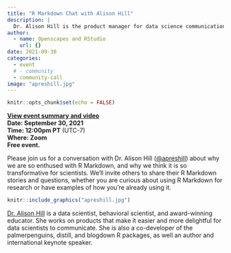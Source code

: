 ```yaml
---
title: "R Markdown Chat with Alison Hill"
description: |
  Dr. Alison Hill is the product manager for data science communication at RStudio
author:
  - name: Openscapes and RStudio
    url: {}
date: 2021-09-30
categories: 
  - event 
  # - community
  - community-call
image: "apreshill.jpg"
---
```



```r
knitr::opts_chunk$set(echo = FALSE)
```

**[View event summary and video](https://www.openscapes.org/blog/2021/10/01/alison-hill/)**  
**Date: September 30, 2021**\
**Time: 12:00pm PT** (UTC-7)\
**Where: Zoom**\
**Free event.**

Please join us for a conversation with Dr. Alison Hill ([\@apreshill](https://twitter.com/apreshill)) about why we are so enthused with R Markdown, and why we think it is so transformative for scientists. We'll invite others to share their R Markdown stories and questions, whether you are curious about using R Markdown for research or have examples of how you're already using it.


```r
knitr::include_graphics("apreshill.jpg")  
```

[Dr. Alison Hill](https://www.apreshill.com/) is a data scientist, behavioral scientist, and award-winning educator. She works on products that make it easier and more delightful for data scientists to communicate. She is also a co-developer of the palmerpenguins, distill, and blogdown R packages, as well an author and international keynote speaker.
